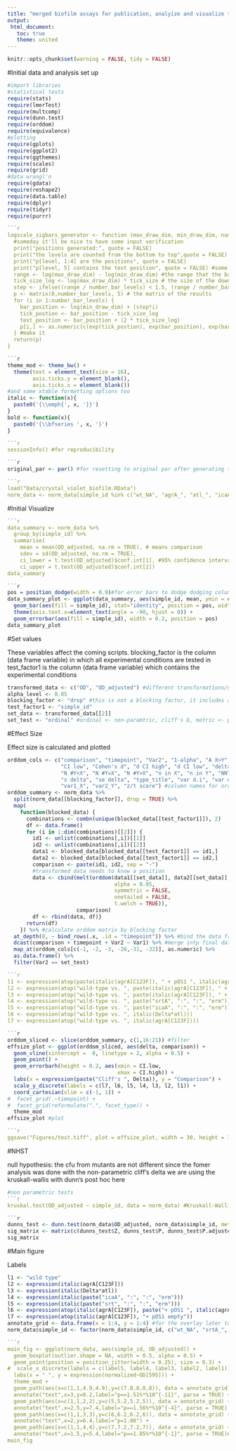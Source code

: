 ```yaml
---
title: "merged biofilm assays for publication, analyize and visualize the data"
output:
 html_document:
   toc: true
   theme: united
---
```


```r
knitr::opts_chunk$set(warning = FALSE, tidy = FALSE)
```

#Initial data and analysis set up
 

```r
#import libraries
#statistical tests
require(stats)
require(lmerTest)
require(multcomp)
require(dunn.test)
require(orddom)
require(equivalence)
#plotting
require(gplots)
require(ggplot2)
require(ggthemes)
require(scales)
require(grid)
#data wrangl'n
require(gdata)
require(reshape2)
require(data.table)
require(dplyr)
require(tidyr)
require(purrr)

```r
logscale_sigbars_generator <- function (max_draw_dim, min_draw_dim, number_bar_levels = 1, tick_size = 0.01, default_step =1.5) {
  #someday it'll be nice to have some input verification
  print("positions generated:", quote = FALSE)
  print("the levels are counted from the bottom to top",quote = FALSE) 
  print("p[level, 1:4] are the positions", quote = FALSE)
  print("p[level, 5] contains the text position", quote = FALSE) #some guidance
  range <- log(max_draw_dim) - log(min_draw_dim) #the range that the bars will be plotted in
  tick_size_log <- log(max_draw_dim) * tick_size # the size of the downturned ticks
  step <- ifelse((range / number_bar_levels) < 1.5, (range / number_bar_levels), 1.5) # the spacing between bars
  p <- matrix(0,number_bar_levels, 5) # the matrix of the results
  for (i in 1:number_bar_levels) {
    bar_position <- log(min_draw_dim) + (step*i)
    tick_postion <- bar_position - tick_size_log
    text_position <- bar_position + (2 * tick_size_log)
    p[i,] <- as.numeric(c(exp(tick_postion), exp(bar_position), exp(bar_position),exp(tick_postion), exp(text_position)))
  } #make it
  return(p)
}

```r
theme_mod <- theme_bw() +
  theme(text = element_text(size = 16),
        axis.ticks.y = element_blank(),
        axis.ticks.x = element_blank())
#and some xtable formatting options too
italic <- function(x){
  paste0('{\\emph{', x, '}}')
}
bold <- function(x){
  paste0('{\\bfseries ', x, '}')
}

```r
sessionInfo() #for reproducibility

```r
original_par <- par() #for resetting to original par after generating the plot in the null device

```r
load("Data/crystal_violet_biofilm.RData")
norm_data <- norm_data[simple_id %in% c("wt_NA", "agrA_", "atl_", "icaA_", "srtA_", "agrA_pos1_agrA_20", "agrA_pos1_empty")] #filter
```


#Initial Visualize


```r
```r
data_summary <- norm_data %>%
  group_by(simple_id) %>%
  summarise(
    mean = mean(OD_adjusted, na.rm = TRUE), # means comparison
    sdev = sd(OD_adjusted, na.rm = TRUE),
    ci_lower = t.test(OD_adjusted)$conf.int[1], #95% confidence intervals CANT DO IT CAUSE THE DATA?
    ci_upper = t.test(OD_adjusted)$conf.int[2])
data_summary

```r
pos = position_dodge(width = 0.9)#for error bars to dodge dodging columns
data_summary_plot <- ggplot(data_summary, aes(simple_id, mean, ymin = ci_lower, ymax = ci_upper)) +
  geom_bar(aes(fill = simple_id), stat="identity", position = pos, width = 0.9) +
  theme(axis.text.x=element_text(angle = -90, hjust = 0)) +
  geom_errorbar(aes(fill = simple_id), width = 0.2, position = pos)
data_summary_plot
```


#Set values

These variables affect the coming scripts.
blocking_factor is the column (data frame variable) in which all experimental conditions are tested in
test_factor1 is the column (data frame variable) which contains the experimental conditions


```r
transformed_data <- c("OD", "OD_adjusted") #different transformations/normalizations
alpha_level <- 0.05
blocking_factor <- "drop" #this is not a blocking factor, it includes all data
test_factor1 <- "simple_id"
set_data <- transformed_data[[2]]
set_test <- "ordinal" #ordinal <- non-paramtric, cliff's D, metric <- parametric, cohen's D
```


#Effect Size

Effect size is calculated and plotted


```r
orddom_cols <- c("comparison", "timepoint", "Var2", "1-alpha", "A X>Y", "A Y>X", "CI high", 
                 "CI low", "Cohen's d", "d CI high", "d CI low", "delta", "df", "H1 tails p/CI", 
                 "N #Y<X", "N #Y=X", "N #Y>X", "n in X", "n in Y", "NNT", "p", "PS X>Y", "PS Y>X", 
                 "s delta", "se delta", "type_title", "var d.i", "var delta", "var dij", "var dj.", 
                 "var1_X", "var2_Y", "z/t score") #column names for orddom ouput
orddom_summary <- norm_data %>%
  split(norm_data[[blocking_factor]], drop = TRUE) %>%
  map(
    function(blocked_data) {
      combinations <- combn(unique(blocked_data[[test_factor1]]), 2)
      df <- data.frame()
      for (i in 1:dim(combinations)[[2]]) {
        id1 <- unlist(combinations[,i])[[1]]
        id2 <- unlist(combinations[,i])[[2]]
        data1 <- blocked_data[blocked_data[[test_factor1]] == id1,]
        data2 <- blocked_data[blocked_data[[test_factor1]] == id2,]
        comparison <- paste(id1, id2, sep = "-")
        #transformed data needs to know a position
        data <- cbind(melt(orddom(data1[[set_data]], data2[[set_data]], 
                                  alpha = 0.05, 
                                  symmetric = FALSE, 
                                  onetailed = FALSE,
                                  t.welch = TRUE)),
                      comparison)
        df <- rbind(data, df)}
      return(df)
    }) %>% #calculate orddom matrix by blocking factor
  at_depth(0, ~ bind_rows(.x, .id = "timepoint")) %>% #bind the data frames together by row
  dcast(comparison + timepoint + Var2 ~ Var1) %>% #merge intp final data frame
  map_at(orddom_cols[c(-1, -2, -3, -26,-31, -32)], as.numeric) %>%
  as.data.frame() %>%
  filter(Var2 == set_test)

```r
l1 <- expression(atop(paste(italic(agrA[C123F]), " + pOS1 ", italic(agrA), " vs."), paste(italic(agrA[C123F]), " + pOS1 empty")))
l2 <- expression(atop("wild-type vs. ", paste(italic(agrA[C123F]), " + pOS1 empty")))
l3 <- expression(atop("wild-type vs. ", paste(italic(agrA[C123F]), " + pOS1 ", italic(agrA))))
l4 <- expression(atop("wild-type vs. ", paste("srtA", ":", ":", "erm")))
l5 <- expression(atop("wild-type vs. ", paste("icaA", ":", ":", "erm")))
l6 <- expression(atop("wild-type vs. ", italic(Delta*atl)))
l7 <- expression(atop("wild-type vs. ", italic(agrA[C123F])))

```r
orddom_sliced <- slice(orddom_summary, c(1,16:21)) #filter
effsize_plot <- ggplot(orddom_sliced, aes(delta, comparison)) +
  geom_vline(xintercept =  0, linetype = 2, alpha = 0.5) +
  geom_point() +
  geom_errorbarh(height = 0.2, aes(xmin = CI.low, 
                                   xmax = CI.high)) +
  labs(x = expression(paste("Cliff's ", Delta)), y = "Comparison") +
  scale_y_discrete(labels = c(l7, l6, l5, l4, l3, l2, l1)) +
  coord_cartesian(xlim = c(-1, 1)) +
#  facet_grid(.~timepoint) +
#  facet_grid(reformulate(".", facet_type)) +
  theme_mod
effsize_plot #plot

```r
ggsave("Figures/test.tiff", plot = effsize_plot, width = 30, height = 15, units = "cm", dpi = 1200) #this code is only evaluate when the script us run ourside of knitr
```

#NHST

null hypothesis: the cfu from mutants are not different
since the fomer analysis was done with the non-parametric cliff's delta we are using the kruskall-wallis with dunn's post hoc here


```r
#non parametric tests
```r
kruskal.test(OD_adjusted ~ simple_id, data = norm_data) #Kruskall-Wallis test for a group with stochastic dominance

```r
dunns_test <- dunn.test(norm_data$OD_adjusted, norm_data$simple_id, method = 'bonferroni') #pairwise comparison if Kruskall-Wallis is rejected using Dunn's Z statistic
sig_matrix <- matrix(c(dunns_test$Z, dunns_test$P, dunns_test$P.adjusted), 21, 3, dimnames = list(dunns_test$comparisons, c("Z", "p-value", "p-adjusted")))
sig_matrix
```


#Main figure

Labels


```r
l1 <- "wild type"
l2 <- expression(italic(agrA[C123F]))
l3 <- expression(italic(Delta*atl))
l4 <- expression(italic(paste("icaA", ":", ":", "erm")))
l5 <- expression(italic(paste("srt", ":", ":", "erm")))
l6 <- expression(atop(italic(agrA[C123F]), paste("+ pOS1 ", italic(agrA))))
l7 <- expression(atop(italic(agrA[C123F]), "+ pOS1 empty"))
annotate_grid <- data.frame(x = 1:4, y = 1:4) #for the overlay later to allow for drawing stats comparison paths
norm_data$simple_id <- factor(norm_data$simple_id, c("wt_NA", "srtA_", "icaA_", "atl_", "agrA_", "agrA_pos1_agrA_20", "agrA_pos1_empty")) #reorder factor

```r
main_fig <- ggplot(norm_data, aes(simple_id, OD_adjusted)) +
  geom_boxplot(outlier.shape = NA, width = 0.5, alpha = 0.5) +
  geom_point(position = position_jitter(width = 0.25), size = 0.3) +
#  scale_x_discrete(labels = c(label5, label4, label3, label2, label1)) +
  labs(x = " ", y = expression(normalized~OD[595])) +
  theme_mod + 
  geom_path(aes(x=c(1,1,4.9,4.9),y=c(7.8,8,8,8)), data = annotate_grid) +
  annotate("text",x=3,y=8.2,label="p==1.51%*%10^{-11}", parse = TRUE) +
  geom_path(aes(x=c(1,1,2,2),y=c(5,5.2,5.2,5)), data = annotate_grid) +
  annotate("text",x=2.5,y=7.4,label="p==1.56%*%10^{-4}", parse = TRUE) +
  geom_path(aes(x=c(1,1,3,3),y=c(6,6.2,6.2,6)), data = annotate_grid) +
  annotate("text",x=2,y=6.4,label="p=1.00") +
  geom_path(aes(x=c(1,1,4,4),y=c(7,7.2,7.2,7)), data = annotate_grid) +
  annotate("text",x=1.5,y=5.4,label="p==1.85%*%10^{-1}", parse = TRUE)# data and overlay layer
main_fig
```

